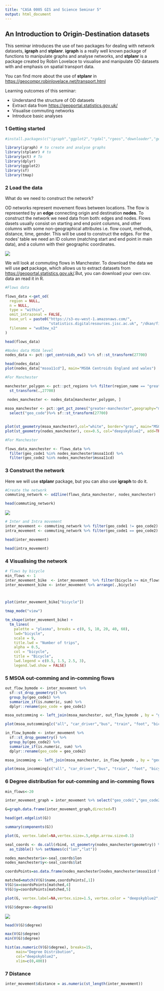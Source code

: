 ---
title: "CASA 0005 GIS and Science Seminar 5"
output: html_document
---

## An Introduction to Origin-Destination datasets

This seminar introduces the use of two packages for dealing with network datasets, **igraph** and **stplanr**.  **igraph** is a really well known package of functions to manipulate graphs and analyse networks, and **stplanr** is a package created by Robin Lovelace to visualise and manipulate OD datasets with and emphasis on spatial transport data.

You can find more about the use of **stplanr** in <https://geocompr.robinlovelace.net/transport.html>

Learning outcomes of this seminar:

 + Understand the structure of OD datasets
 + Extract data from <https://geoportal.statistics.gov.uk/>
 + Visualise commuting networks
 + Introduce basic analyses

### 1 Getting started

```{r message=FALSE, warning=FALSE}
#install.packages(c("igraph","ggplot2","rgdal","rgeos","downloader","geosphere","tmap"))

library(igraph) # to create and analyse graphs
library(stplanr) # to 
library(pct) # To 
library(dplyr)
library(ggplot2)
library(sf)
library(tmap)
```

### 2 Load the data

What do we need to construct the network?

OD networks represent movement flows between locations. The flow is represented by an **edge** connecting origin and destination **nodes**. To construct the network we need data from both: edges and nodes. Flows dasets usually consist on starting and end point columns, and other columns with some non-geographical attributes i.e. flow count, methods, distance, time, gender.
This will be used to construct the edges. For the nodes' table we need an ID column (matching start and end point in main data), and a column with their geographic coordinates. 


 ![](C:\Users\valentina\Desktop\GIS_seminar\simple table.png) 

We will look at commuting flows in Manchester. To download the data we will use **pct** package, which allows us to extract datasets from <https://geoportal.statistics.gov.uk/>.But, you can download your own csv. data an read it in R.

```{r message=FALSE, warning=FALSE}
#Flows data

flows_data <-get_od(
  region = NULL,
  n = NULL,
  type = "within",
  omit_intrazonal = FALSE,
  base_url = paste0("https://s3-eu-west-1.amazonaws.com/",
                    "statistics.digitalresources.jisc.ac.uk", "/dkan/files/FLOW/"),
  filename = "wu03ew_v2"
)

```

```{r echo=TRUE, message=TRUE, warning=FALSE}
head(flows_data)
```


```{r message=FALSE, warning=FALSE}
#Nodes data MSOA level
nodes_data <- pct::get_centroids_ew() %>% sf::st_transform(27700)
```

```{r echo=TRUE, message=TRUE, warning=FALSE}
head(nodes_data)
plot(nodes_data["msoa11cd"], main="MSOA Centroids England and wales")
```

```{r}
#For Manchester

manchester_polygon <- pct::pct_regions %>% filter(region_name == "greater-manchester")%>%
  st_transform(.,27700)

 nodes_manchester <- nodes_data[manchester_polygon, ]
 
msoa_manchester <- pct::get_pct_zones("greater-manchester",geography="msoa") %>%
  select("geo_code")%>% sf::st_transform(27700)
 

plot(st_geometry(msoa_manchester),col="white", border="gray", main="MSOA Centroids Manchester")
plot(st_geometry(nodes_manchester), cex=0.5, col="deepskyblue2", add=TRUE)

```

```{r}
#For Manchester

flows_data_manchester <- flows_data %>%
  filter(geo_code1 %in% nodes_manchester$msoa11cd) %>%
  filter(geo_code2 %in% nodes_manchester$msoa11cd)
```

### 3 Construct the network

Here we will use **stplanr** package,  but you can also use **igraph** to do it.


```{r echo=TRUE, message=TRUE, warning=FALSE}
#Create the network
commuting_network <- od2line(flows_data_manchester, nodes_manchester)
```

```{r message=TRUE, warning=FALSE, paged.print=FALSE}
head(commuting_network)
```


 ![](C:\Users\valentina\Desktop\GIS_seminar\inter.png) 

```{r message=FALSE, warning=FALSE}
# Inter and Intra movement
inter_movement <- commuting_network %>% filter(geo_code1 != geo_code2)
intra_movement <- commuting_network %>% filter(geo_code1 == geo_code2)
```

```{r message=TRUE, warning=FALSE, paged.print=FALSE}
head(inter_movement)
```

```{r message=TRUE, warning=FALSE, paged.print=FALSE}
head(intra_movement)
```


### 4 Visualising the network

```{r message=FALSE, warning=FALSE}
# flows by bicycle
min_flows <- 1 
inter_movement_bike  <- inter_movement  %>% filter(bicycle >= min_flows)
inter_movement_bike <- inter_movement %>% arrange(.,bicycle)



plot(inter_movement_bike["bicycle"])
```


```{r message=FALSE, warning=FALSE}

tmap_mode("view")

tm_shape(inter_movement_bike) +
  tm_lines(
    palette = "plasma", breaks = c(0, 5, 10, 20, 40, 60),
    lwd="bicycle",
    scale = 9,
    title.lwd = "Number of trips",
    alpha = 0.5,
    col = "bicycle",
    title = "Bicycle",
    lwd.legend = c(0.5, 1.5, 2.5, 3),
    legend.lwd.show = FALSE) 
```

### 5 MSOA out-comming and in-comming flows

```{r message=FALSE, warning=FALSE}
out_flow_bymode <- inter_movement %>%
  sf::st_drop_geometry() %>%
  group_by(geo_code1) %>%
  summarize_if(is.numeric, sum) %>%
  dplyr::rename(geo_code = geo_code1)

msoa_outcomming <- left_join(msoa_manchester, out_flow_bymode , by = "geo_code")

plot(msoa_outcomming[c("all", "car_driver","bus", "train", "foot", "bicycle")], border = NA)

```


```{r}
in_flow_bymode <- inter_movement %>%
  sf::st_drop_geometry() %>%
  group_by(geo_code2) %>%
  summarize_if(is.numeric, sum) %>%
  dplyr::rename(geo_code = geo_code2)

msoa_incomming <- left_join(msoa_manchester, in_flow_bymode , by = "geo_code")

plot(msoa_incomming[c("all", "car_driver","bus", "train", "foot", "bicycle")], border = NA)
```


### 6 Degree distribution for out-comming and in-comming flows

```{r message=FALSE, warning=FALSE}

min_flows<-20

inter_movement_graph = inter_movement %>% select("geo_code1","geo_code2","all", "car_driver","bus", "train", "foot", "bicycle")%>% filter(all > min_flows)

G=graph.data.frame(inter_movement_graph,directed=T)


```


```{r message=TRUE, warning=FALSE, paged.print=FALSE}
head(get.edgelist(G))
```

```{r message=TRUE, warning=FALSE, paged.print=FALSE}
summary(components(G))
```


```{r message=TRUE, warning=FALSE, paged.print=FALSE}
plot(G, vertex.label=NA,vertex.size=.5,edge.arrow.size=0.1)

```

```{r message=FALSE, warning=FALSE, paged.print=FALSE}
seal_coords <- do.call(rbind, st_geometry(nodes_manchester$geometry)) %>% 
  as_tibble() %>% setNames(c("lon","lat"))

nodes_manchester$x<-seal_coords$lon
nodes_manchester$y<-seal_coords$lat

coordsPoints=as.data.frame(nodes_manchester[nodes_manchester$msoa11cd %in% V(G)$name,],edge.curved=FALSE)
```


```{r message=FALSE, warning=FALSE}
matched=match(V(G)$name,coordsPoints[,1])
V(G)$x=coordsPoints[matched,4]
V(G)$y=coordsPoints[matched,5]

plot(G, vertex.label=NA,vertex.size=1.5, vertex.color = "deepskyblue2", vertex.frame.color = "black", edge.width=.1, edge.arrow.size=0.1,)
```


```{r message=FALSE, warning=FALSE, paged.print=FALSE}
V(G)$degree<-degree(G)
```


 ![](C:\Users\valentina\Desktop\GIS_seminar\degree.png) 


```{r message=TRUE, warning=FALSE, paged.print=FALSE}
head(V(G)$degree)
```


```{r message=TRUE, warning=FALSE, paged.print=FALSE}
max(V(G)$degree)
min(V(G)$degree)
```

```{r message=TRUE, warning=FALSE, paged.print=FALSE}
hist(as.numeric(V(G)$degree), breaks=15,
     main="Degree Distribution",
     col="deepskyblue2", 
     xlim=c(0,400))
```



### 7 Distance

```{r message=FALSE, warning=FALSE}
inter_movement$distance = as.numeric(st_length(inter_movement))
```